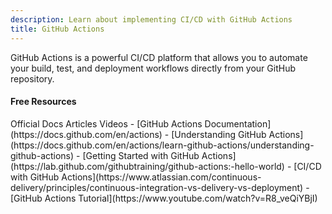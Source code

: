 ```yaml
---
description: Learn about implementing CI/CD with GitHub Actions
title: GitHub Actions
---
```


GitHub Actions is a powerful CI/CD platform that allows you to automate your build, test, and deployment workflows directly from your GitHub repository.

#### Free Resources

<Tabs defaultValue="article">
<TabsList>
<TabsTrigger value="official">Official Docs</TabsTrigger>
<TabsTrigger value="article">Articles</TabsTrigger>
<TabsTrigger value="video">Videos</TabsTrigger>
</TabsList>

<TabsContent value="official">
- [GitHub Actions Documentation](https://docs.github.com/en/actions)
- [Understanding GitHub Actions](https://docs.github.com/en/actions/learn-github-actions/understanding-github-actions)
</TabsContent>
<TabsContent value="article">
- [Getting Started with GitHub Actions](https://lab.github.com/githubtraining/github-actions:-hello-world)
- [CI/CD with GitHub Actions](https://www.atlassian.com/continuous-delivery/principles/continuous-integration-vs-delivery-vs-deployment)
</TabsContent>
<TabsContent value="video">
- [GitHub Actions Tutorial](https://www.youtube.com/watch?v=R8_veQiYBjI)
</TabsContent>
</Tabs>
